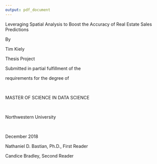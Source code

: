 ```yaml
---
output: pdf_document
---
```


\pagenumbering{gobble}

\titlepage
\center
\vspace{4 cm}
\normalsize
\bf 
The Spatially-Conscious Machine Learning Model:  

\normalsize
Leveraging Spatial Analysis to Boost the Accuracy of Real Estate Sales Predictions

\rm
\normalsize

By 

Tim Kiely

Thesis Project 

Submitted in partial fulfillment of the 

requirements for the degree of 

\  

MASTER OF SCIENCE IN DATA SCIENCE

\  

Northwestern University 

\  

December 2018

Nathaniel D. Bastian, Ph.D., First Reader 

Candice Bradley, Second Reader

